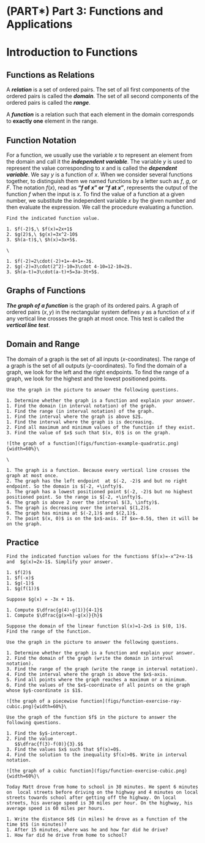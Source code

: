 # (PART\*) Part 3: Functions and Applications {-}

# Introduction to Functions

## Functions as Relations

A ***relation*** is a set of ordered pairs. The set of all first components of the ordered pairs is called the ***domain***. The set of all second components of the ordered pairs is called the ***range***.

A ***function*** is a relation such that each element in the domain corresponds to **exactly one** element in the range.

## Function Notation

For a function, we usually use the variable $x$ to represent an element from the domain and call it the ***independent variable***. The variable $y$ is used to represent the value  corresponding to $x$ and is called the ***dependent variable***. We say $y$ is a function of $x$. When we consider several functions together, to distinguish them we named functions by a letter such as $f$, $g$, or $F$. The notation $f(x)$, read as **"$f$ of $x$" or "$f$ at $x$"**, represents the output of the function $f$ when the input is  $x$.
To find the value of a function at a given number, we substitute the independent variable $x$ by the given number and then evaluate the expression. We call the procedure evaluating a function.

```example

Find the indicated function value.

1. $f(-2)$,\ $f(x)=2x+1$
2. $g(2)$,\ $g(x)=3x^2-10$
3. $h(a-t)$,\ $h(x)=3x+5$.

```

```solution
\

1. $f(-2)=2\cdot(-2)+1=-4+1=-3$.
2. $g(-2)=3\cdot(2^2)-10=3\cdot 4-10=12-10=2$.
3. $h(a-t)=3\cdot(a-t)+5=3a-3t+5$.

```

## Graphs of Functions

***The graph of a function*** is the graph of its ordered pairs.
A graph of ordered pairs $(x,y)$ in the rectangular system defines $y$ as a function of $x$ if any vertical line crosses the graph at most once. This test is called the ***vertical line test***.

## Domain and Range

The domain of a graph is the set of all inputs ($x$-coordinates). The range of a graph is the set of all outputs ($y$-coordinates).
To find the domain of a graph, we look for the left and the right endpoints. To find the range of a graph, we look for the highest and the lowest positioned points.

```example

Use the graph in the picture to answer the following questions.

1. Determine whether the graph is a function and explain your answer.  
1. Find the domain (in interval notation) of the graph.  
1. Find the range (in interval notation) of the graph.  
1. Find the interval where the graph is above $2$.  
1. Find the interval where the graph is is decreasing.  
2. Find all maximum and minimum values of the function if they exist.  
3. Find the value of $x$ such that $(x, 0)$ is on the graph.

![the graph of a function](figs/function-example-quadratic.png){width=60%}\

```

```solution
\

1. The graph is a function. Because every vertical line crosses the graph at most once.  
2. The graph has the left endpoint  at $(-2, -2)$ and but no right endpoint. So the domain is $[-2, +\infty)$.  
3. The graph has a lowest positioned point $(-2, -2)$ but no highest positioned point. So the range is $[-2, +\infty)$.  
4. The graph is above 2 over the interval $(3, \infty)$.  
5. The graph is decreasing over the interval $(1,2)$.  
6. The graph has minima at $(-2,1)$ and $(2,1)$.  
7. The point $(x, 0)$ is on the $x$-axis. If $x=-0.5$, then it will be on the graph.

```

## Practice

```exercise

Find the indicated function values for the functions $f(x)=-x^2+x-1$ and  $g(x)=2x-1$. Simplify your answer.

1. $f(2)$
1. $f(-x)$
1. $g(-1)$
1. $g(f(1))$

```

```exercise

Suppose $g(x) = -3x + 1$.

1. Compute $\dfrac{g(4)-g(1)}{4-1}$
1. Compute $\dfrac{g(x+h)-g(x)}{h}$

```

```exercise

Suppose the domain of the linear function $l(x)=1-2x$ is $(0, 1)$. Find the range of the function.

```

```exercise

Use the graph in the picture to answer the following questions.

1. Determine whether the graph is a function and explain your answer.
2. Find the domain of the graph (write the domain in interval notation).
3. Find the range of the graph (write the range in interval notation).
4. Find the interval where the graph is above the $x$-axis.
5. Find all points where the graph reaches a maximum or a minimum.
6. Find the values of the $x$-coordinate of all points on the graph whose $y$-coordinate is $1$.

![the graph of a piecewise function](figs/function-exercise-ray-cubic.png){width=60%}\

```

```exercise

Use the graph of the function $f$ in the picture to answer the following questions.

1. Find the $y$-intercept.
2. Find the value
   $$\dfrac{f(3)-f(0)}{3}.$$
3. Find the values $x$ such that $f(x)=0$.
4. Find the solution to the inequality $f(x)>0$. Write in interval notation.

![the graph of a cubic function](figs/function-exercise-cubic.png){width=60%}\

```

```exercise

Today Matt drove from home to school in 30 minutes. He spent 6 minutes on  local streets before driving on the highway and 4 minutes on local streets towards school after getting off the highway. On local streets, his average speed is 30 miles per hour. On the highway, his average speed is 60 miles per hours.

1. Write the distance $d$ (in miles) he drove as a function of the time $t$ (in minutes)?
1. After 15 minutes, where was he and how far did he drive?
1. How far did he drive from home to school?

```
